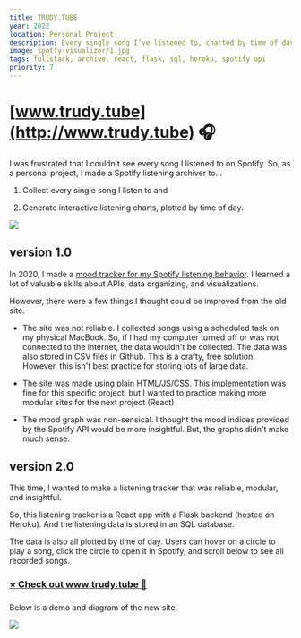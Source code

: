```yaml
---
title: TRUDY.TUBE
year: 2022
location: Personal Project
description: Every single song I’ve listened to, charted by time of day
image: spotfy-visualizer/1.jpg
tags: fullstack, archive, react, flask, sql, heroku, spotify api
priority: 7
---
```


# [www.trudy.tube](http://www.trudy.tube) 🎧

I was frustrated that I couldn’t see every song I listened to on Spotify. So, as a personal project, I made a Spotify listening archiver to…

1.  Collect every single song I listen to and

2.  Generate interactive listening charts, plotted by time of day.

![](/spotfy-visualizer/2.jpg)

## version 1.0

In 2020, I made a [mood tracker for my Spotify listening behavior](http://www.trudy.computer/spotify-mood). I learned a lot of valuable skills about APIs, data organizing, and visualizations.

However, there were a few things I thought could be improved from the old site.

- The site was not reliable. I collected songs using a scheduled task on my physical MacBook. So, if I had my computer turned off or was not connected to the internet, the data wouldn't be collected. The data was also stored in CSV files in Github. This is a crafty, free solution. However, this isn't best practice for storing lots of large data.

- The site was made using plain HTML/JS/CSS. This implementation was fine for this specific project, but I wanted to practice making more modular sites for the next project (React)

- The mood graph was non-sensical. I thought the mood indices provided by the Spotify API would be more insightful. But, the graphs didn't make much sense.

## version 2.0

This time, I wanted to make a listening tracker that was reliable, modular, and insightful.

So, this listening tracker is a React app with a Flask backend (hosted on Heroku). And the listening data is stored in an SQL database.

The data is also all plotted by time of day. Users can hover on a circle to play a song, click the circle to open it in Spotify, and scroll below to see all recorded songs.

### [⭐️ Check out www.trudy.tube 🐸](http://www.trudy.tube)

Below is a demo and diagram of the new site.

<Vimeo vimeoId="661674779" />

![](https://github.com/trudypainter/trudy-computer-react/blob/main/projects/listening-explorer/spotifyvisualizer.png?raw=true)
